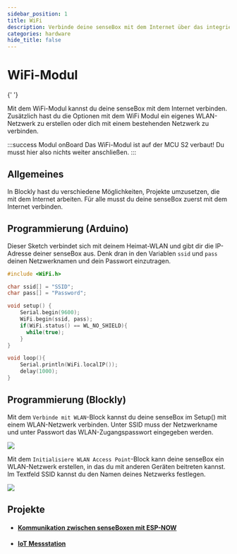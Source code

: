 ```yaml
---
sidebar_position: 1
title: WiFi
description: Verbinde deine senseBox mit dem Internet über das integrierte WiFi-Modul.
categories: hardware
hide_title: false
---
```



# WiFi-Modul

<ImageWithText
  size="xl"
  src={wifiModul}
  alt="SD Modul"
  title="Das WiFi Modul ist auf dem Board direkt mittig verbaut."
/>{' '}

Mit dem WiFi-Modul kannst du deine senseBox mit dem Internet verbinden. Zusätzlich hast du die Optionen mit dem WiFi Modul ein eigenes WLAN-Netzwerk zu erstellen oder dich mit einem bestehenden Netzwerk zu verbinden.

:::success Modul onBoard
Das WiFi-Modul ist auf der MCU S2 verbaut! Du musst hier also nichts weiter anschließen.
:::

## Allgemeines

In Blockly hast du verschiedene Möglichkeiten, Projekte umzusetzen, die mit dem Internet arbeiten. Für alle musst du deine senseBox zuerst mit dem Internet verbinden.

## Programmierung (Arduino)

Dieser Sketch verbindet sich mit deinem Heimat-WLAN und gibt dir die IP-Adresse deiner senseBox aus. Denk dran in den Variablen `ssid` und `pass` deinen Netzwerknamen und dein Passwort einzutragen.

```cpp
#include <WiFi.h>

char ssid[] = "SSID";
char pass[] = "Password";

void setup() {
    Serial.begin(9600);
    WiFi.begin(ssid, pass);
    if(WiFi.status() == WL_NO_SHIELD){
      while(true);
    }
}

void loop(){
    Serial.println(WiFi.localIP());
    delay(1000);
}
```

## Programmierung (Blockly)

Mit dem `Verbinde mit WLAN`-Block kannst du deine senseBox im Setup() mit einem WLAN-Netzwerk verbinden. Unter SSID muss der Netzwerkname und unter Passwort das WLAN-Zugangspasswort eingegeben werden.

![](/img/blockly-bilder/web-wifi/blockly-Web-Wifi-1.svg)

Mit dem `Initialisiere WLAN Access Point`-Block kann deine senseBox ein WLAN-Netzwerk erstellen, in das du mit anderen Geräten beitreten kannst. Im Textfeld SSID kannst du den Namen deines Netzwerks festlegen.

![](/img/blockly-bilder/web-wifi/blockly-Web-Wifi-2.svg)

## Projekte

- #### [Kommunikation zwischen senseBoxen mit ESP-NOW](https://sensebox.de/projects/de/2024-03-24-esp-now)
- #### [IoT Messstation](https://sensebox.de/projects/de/2024-01-10-iotmesstation_s2)
